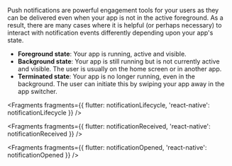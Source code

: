 Push notifications are powerful engagement tools for your users as they can be delivered even when your app is not in the active foreground. As a result, there are many cases where it is helpful (or perhaps necessary) to interact with notification events differently depending upon your app's state.

- **Foreground state**: Your app is running, active and visible.
- **Background state**: Your app is still running but is not currently active and visible. The user is usually on the home screen or in another app.
- **Terminated state**: Your app is no longer running, even in the background. The user can initiate this by swiping your app away in the app switcher.


<Fragments
  fragments={{
    flutter: notificationLifecycle,
    'react-native': notificationLifecycle
  }}
/>


<Fragments
  fragments={{
    flutter: notificationReceived,
    'react-native': notificationReceived
  }}
/>


<Fragments
  fragments={{
    flutter: notificationOpened,
    'react-native': notificationOpened
  }}
/>

